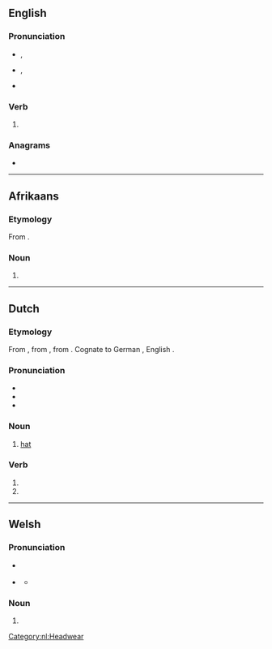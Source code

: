 ==English==

===Pronunciation===
* {{a|UK}} {{enPR|hōd}}, {{IPA|/həʊd/|lang=en}}
* {{a|US}} {{enPR|hōd}}, {{IPA|/hoʊd/|lang=en}}
* {{rhymes|əʊd|lang=en}}

===Verb===
{{head|en|verb form}}

# {{en-past of|hoe}}

===Anagrams===
* {{anagrams|en|a=deho|hode|ohed}}

----

==Afrikaans==

===Etymology===
From {{der|af|nl|hoed}}.

===Noun===
{{af-noun|hoede|pl2=hoedens}}

# {{l|en|hat}}

{{C|af|Headwear}}

----

==Dutch==

===Etymology===
From {{inh|nl|dum|hoet}}, from {{inh|nl|odt|*huot}}, from {{inh|nl|gem-pro|*hōdaz}}. Cognate to German {{m|de|Hut}}, English {{m|en|hood}}.

===Pronunciation===
* {{rhymes|ut|lang=nl}}
* {{IPA|/ɦut/|lang=nl}}
* {{audio|Nl-hoed.ogg|Audio|lang=nl}}

===Noun===
{{nl-noun|m|-en|hoedje}}

# [[hat]]

===Verb===
{{nl-verb-form}}

# {{nl-verb form of|p=1|n=sg|t=pres|m=ind|hoeden}}
# {{nl-verb form of|m=imp|hoeden}}

[[Category:nl:Headwear]]

----

==Welsh==

===Pronunciation===
* {{a|cy-N}} {{IPA|/hoːɨ̯d/|lang=cy}}
* {{a|cy-S}} {{a|standard}} {{a|colloquial}} {{IPA|/hɔi̯d/|lang=cy}}
** {{a|cy-S}} {{a|colloquial}} {{IPA|/hoːd/|lang=cy}}

===Noun===
{{head|cy|mutated noun}}

# {{h-prothesis of|hoed|lang=cy}}